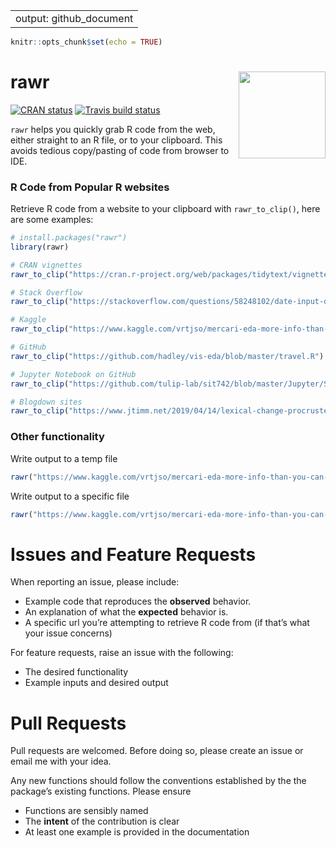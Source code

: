 
---
output: github_document
---
  
```r
knitr::opts_chunk$set(echo = TRUE)
```

# rawr <a href='https://github.com/stevecondylios/rawr'><img src='man/figures/rawr.png' align="right" height="139" /></a>

[![CRAN status](https://www.r-pkg.org/badges/version/rawr)](https://cran.r-project.org/package=rawr)
[![Travis build status](https://travis-ci.org/stevecondylios/rawr.svg?branch=master)](https://travis-ci.org/stevecondylios/rawr)
<!-- badges: end -->

`rawr` helps you quickly grab R code from the web, either straight to an R file, or to your clipboard. This avoids tedious copy/pasting of code from browser to IDE.

### R Code from Popular R websites

Retrieve R code from a website to your clipboard with `rawr_to_clip()`, here are some examples:

```R
# install.packages("rawr")
library(rawr)

# CRAN vignettes
rawr_to_clip("https://cran.r-project.org/web/packages/tidytext/vignettes/topic_modeling.html")

# Stack Overflow
rawr_to_clip("https://stackoverflow.com/questions/58248102/date-input-dt-r-shiny")

# Kaggle
rawr_to_clip("https://www.kaggle.com/vrtjso/mercari-eda-more-info-than-you-can-imagine")

# GitHub 
rawr_to_clip("https://github.com/hadley/vis-eda/blob/master/travel.R")

# Jupyter Notebook on GitHub
rawr_to_clip("https://github.com/tulip-lab/sit742/blob/master/Jupyter/SIT742P10B-MLSystem.ipynb")

# Blogdown sites
rawr_to_clip("https://www.jtimm.net/2019/04/14/lexical-change-procrustes/")

``` 


### Other functionality

Write output to a temp file

```R
rawr("https://www.kaggle.com/vrtjso/mercari-eda-more-info-than-you-can-imagine", to_file=T)
```

Write output to a specific file

```R
rawr("https://www.kaggle.com/vrtjso/mercari-eda-more-info-than-you-can-imagine", file_path="mynewfile.R")
```



# Issues and Feature Requests

When reporting an issue, please include:

* Example code that reproduces the **observed** behavior.
* An explanation of what the **expected** behavior is.
* A specific url you're attempting to retrieve R code from (if that's what your issue concerns)


For feature requests, raise an issue with the following:

* The desired functionality
* Example inputs and desired output



# Pull Requests

Pull requests are welcomed. Before doing so, please create an issue or email me with your idea.  

Any new functions should follow the conventions established by the the package's existing functions. Please ensure

* Functions are sensibly named
* The __intent__ of the contribution is clear
* At least one example is provided in the documentation







